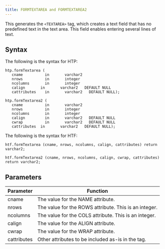 ```yaml
---
title: FORMTEXTAREA and FORMTEXTAREA2
---
```


This generates the `<TEXTAREA>` tag, which creates a text field that has no predefined text in the text area. This field enables entering several lines of text.

## Syntax

The following is the syntax for HTP:
```
htp.formTextarea (
   cname          in       varchar2
   nrows          in       integer
   ncolumns       in       integer
   calign       in       varchar2   DEFAULT NULL
   cattributes    in       varchar2   DEFAULT NULL);

htp.formTextarea2 (
   cname          in       varchar2
   nrows          in       integer
   ncolumns       in       integer
   calign         in       varchar2   DEFAULT NULL
   cwrap          in       varchar2   DEFAULT NULL
   cattributes  in       varchar2   DEFAULT NULL);
```

The following is the syntax for HTF:
```
htf.formTextarea (cname, nrows, ncolumns, calign, cattributes) return varchar2;

htf.formTextarea2 (cname, nrows, ncolumns, calign, cwrap, cattributes) return varchar2;
```

## Parameters

| Parameter | Function |
| --------- | -------- |
| cname | The value for the NAME attribute. |
| nrows | The value for the ROWS attribute. This is an integer. |
| ncolumns | The value for the COLS attribute. This is an integer. |
| calign | The value for the ALIGN attribute. |
| cwrap | The value for the WRAP attribute. |
| cattributes | Other attributes to be included as-is in the tag. |